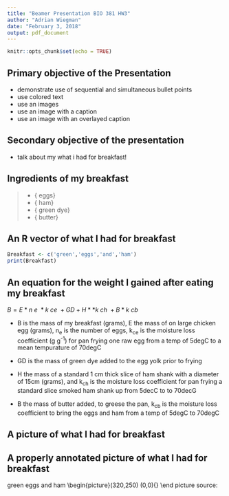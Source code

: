 ```yaml
---
title: "Beamer Presentation BIO 381 HW3"
author: "Adrian Wiegman"
date: "February 3, 2018"
output: pdf_document
---
```


```r
knitr::opts_chunk$set(echo = TRUE)
```

## Primary objective of the Presentation

- demonstrate use of sequential and simultaneous bullet points
- use colored text
- use an images 
- use an image with a caption
- use an image with an overlayed caption

## Secondary objective of the presentation

- talk about my what i had for breakfast!

## Ingredients of my breakfast 

>- {\color{yellow} eggs}
>- {\color{magenta} ham}
>- {\color{green} green dye}
>- {\color{black} butter}

## An R vector of what I had for breakfast

```r
Breakfast <- c('green','eggs','and','ham')
print(Breakfast)
```

## An equation for the weight I gained after eating my breakfast

$B = E*n~e~*k~ce~ + GD + H**k~ch~ + B*k~cb~$


- B is the mass of my breakfast (grams), E the mass of on large chicken egg (grams), n~e~ is the number of eggs, k~ce~ is the moisture loss coefficient (g g^-1^) for pan frying one raw egg from a temp of 5degC to a mean tempurature of 70degC 

- GD is the mass of green dye added to the egg yolk prior to frying

- H the mass of a standard 1 cm thick slice of ham shank with a diameter of 15cm (grams), and k~ch~ is the moisture loss coefficient for pan frying a standard slice smoked ham shank up from 5decC to to 70decG

- B the mass of butter added, to greese the pan, k~cb~ is the moisture loss coefficient to bring the eggs and ham from a temp of 5degC to 70degC

## A picture of what I had for breakfast
 \begin{picture}(320,250)
 \put(85,75){\includegraphics[height=6cm]
 {samiam.jpg}}
 \put(00,60){\begin{minipage}[t]{1\linewidth}
 {Choose a point on the unit circle. Connect it to 
 the origin with a line of 
 length one, and denote the angle between that line 
 and the horizontal 
 coordinate axis by $\theta$.}
 \end{minipage}}
 \end{picture}

## A properly annotated picture of what I had for breakfast

green eggs and ham
\begin{picture}(320,250)
\put(0,0){\includegraphics[height=6cm]{samiam.jpg}}
\end picture
source: [](http://www.drseussart.com/illustration-art/green-eggs-and-ham-50th-anniversary-print)





